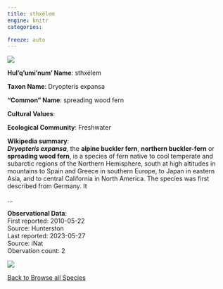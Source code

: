 ```yaml
---
title: sthxélem
engine: knitr
categories:

freeze: auto
---
```

![](https://inaturalist-open-data.s3.amazonaws.com/photos/21824168/medium.jpg){fig-alt="sthxélem - spreading wood fern"}

**Hul'q'umi'num' Name**: sthxélem



**Taxon Name**: Dryopteris expansa

**"Common" Name**: spreading wood fern

**Cultural Values**:  

::: {layout-nrow=1 style="width:60%"}

:::

**Ecological Community**: Freshwater

**Wikipedia summary**:  
<i><b>Dryopteris expansa</b></i>, the <b>alpine buckler fern</b>, <b>northern buckler-fern</b> or <b>spreading wood fern</b>, is a species of fern native to cool temperate and subarctic regions of the Northern Hemisphere, south at high altitudes in mountains to Spain and Greece in southern Europe, to Japan in eastern Asia, and to central California in North America. The species was first described from Germany. It</p>...

**Observational Data**:   
First reported: 2010-05-22  
Source: Hunterston  
Last reported: 2023-05-27  
Source: iNat  
Obervation count: 2

![](community_dist.png)

[<i class="fa fa-arrow-left" aria-hidden="true"></i> Back to Browse all Species](/taxa.html)
